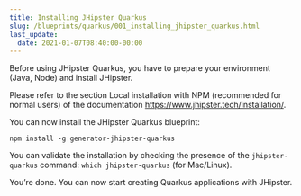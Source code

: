 ```yaml
---
title: Installing JHipster Quarkus
slug: /blueprints/quarkus/001_installing_jhipster_quarkus.html
last_update:
  date: 2021-01-07T08:40:00-00:00
---
```


Before using JHipster Quarkus, you have to prepare your environment (Java, Node) and install JHipster.

Please refer to the section Local installation with NPM (recommended for normal users) of the documentation https://www.jhipster.tech/installation/.

You can now install the JHipster Quarkus blueprint:

`npm install -g generator-jhipster-quarkus`

You can validate the installation by checking the presence of the `jhipster-quarkus` command: `which jhipster-quarkus` (for Mac/Linux).

You’re done. You can now start creating Quarkus applications with JHipster.
